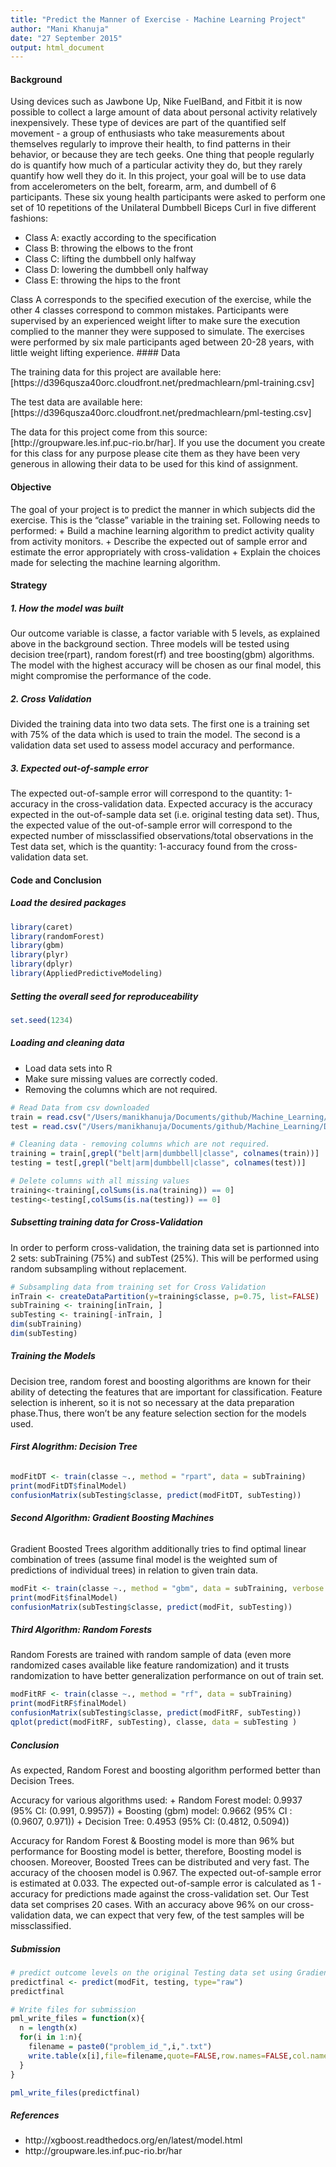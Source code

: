 ```yaml
---
title: "Predict the Manner of Exercise - Machine Learning Project"
author: "Mani Khanuja"
date: "27 September 2015"
output: html_document
---
```

#### Background

Using devices such as Jawbone Up, Nike FuelBand, and Fitbit it is now possible to collect a large amount of data about personal activity relatively inexpensively. These type of devices are part of the quantified self movement - a group of enthusiasts who take measurements about themselves regularly to improve their health, to find patterns in their behavior, or because they are tech geeks. One thing that people regularly do is quantify how much of a particular activity they do, but they rarely quantify how well they do it. In this project, your goal will be to use data from accelerometers on the belt, forearm, arm, and dumbell of 6 participants. These six young health participants were asked to perform one set of 10 repetitions of the Unilateral Dumbbell Biceps Curl in five different fashions: 

+ Class A: exactly according to the specification 
+ Class B: throwing the elbows to the front
+ Class C: lifting the dumbbell only halfway
+ Class D: lowering the dumbbell only halfway 
+ Class E: throwing the hips to the front

Class A corresponds to the specified execution of the exercise, while the other 4 classes correspond to common mistakes. Participants were supervised by an experienced weight lifter to make sure the execution complied to the manner they were supposed to simulate. The exercises were performed by six male participants aged between 20-28 years, with little weight lifting experience.
#### Data

The training data for this project are available here: [https://d396qusza40orc.cloudfront.net/predmachlearn/pml-training.csv]

The test data are available here: [https://d396qusza40orc.cloudfront.net/predmachlearn/pml-testing.csv]

The data for this project come from this source: [http://groupware.les.inf.puc-rio.br/har]. If you use the document you create for this class for any purpose please cite them as they have been very generous in allowing their data to be used for this kind of assignment.

#### Objective
The goal of your project is to predict the manner in which subjects did the exercise. This is the “classe” variable in the training set. 
Following needs to performed: 
 + Build a machine learning algorithm to predict activity quality from activity monitors. 
 + Describe the expected out of sample error and estimate the error appropriately with cross-validation
 + Explain the choices made for selecting the machine learning algorithm.

#### Strategy

##### 1. How the model was built
Our outcome variable is classe, a factor variable with 5 levels, as explained above in the background section. 
Three models will be tested using decision tree(rpart), random forest(rf) and tree boosting(gbm) algorithms. The model with the highest accuracy will be chosen as our final model, this might compromise the performance of the code. 

##### 2. Cross Validation
Divided the training data into two data sets. The first one is a training set with 75% of the data which is used to train the model. The second is a validation data set used to assess model accuracy and performance.

##### 3. Expected out-of-sample error
The expected out-of-sample error will correspond to the quantity: 1-accuracy in the cross-validation data. Expected accuracy is the accuracy expected in the out-of-sample data set (i.e. original testing data set). Thus, the expected value of the out-of-sample error will correspond to the expected number of missclassified observations/total observations in the Test data set, which is the quantity: 1-accuracy found from the cross-validation data set.

#### Code and Conclusion

##### *Load the desired packages*

```r
library(caret)
library(randomForest)
library(gbm)
library(plyr)
library(dplyr)
library(AppliedPredictiveModeling)
```

##### *Setting the overall seed for reproduceability*

``` r
set.seed(1234)
```

##### *Loading and cleaning data*

+ Load data sets into R
+ Make sure missing values are correctly coded.
+ Removing the columns which are not required.

```r
# Read Data from csv downloaded
train = read.csv("/Users/manikhanuja/Documents/github/Machine_Learning/Data/pml-training.csv", na.strings=c("NA","#DIV/0!", "")) 
test = read.csv("/Users/manikhanuja/Documents/github/Machine_Learning/Data/pml-testing.csv", na.strings=c("NA","#DIV/0!", "")) 

# Cleaning data - removing columns which are not required.
training = train[,grepl("belt|arm|dumbbell|classe", colnames(train))]
testing = test[,grepl("belt|arm|dumbbell|classe", colnames(test))]

# Delete columns with all missing values
training<-training[,colSums(is.na(training)) == 0]
testing<-testing[,colSums(is.na(testing)) == 0]
```

##### *Subsetting training data for Cross-Validation*
In order to perform cross-validation, the training data set is partionned into 2 sets: subTraining (75%) and subTest (25%).
This will be performed using random subsampling without replacement.

```r
# Subsampling data from training set for Cross Validation
inTrain <- createDataPartition(y=training$classe, p=0.75, list=FALSE)
subTraining <- training[inTrain, ] 
subTesting <- training[-inTrain, ]
dim(subTraining)
dim(subTesting)
```

##### *Training the Models*
Decision tree, random forest and boosting algorithms are known for their ability of detecting the features that are important for classification. Feature selection is inherent, so it is not so necessary at the data preparation phase.Thus, there won’t be any feature selection section for the models used.

###### **First Alogrithm: Decision Tree**

```r
modFitDT <- train(classe ~., method = "rpart", data = subTraining)
print(modFitDT$finalModel)
confusionMatrix(subTesting$classe, predict(modFitDT, subTesting))
```

###### **Second Algorithm: Gradient Boosting Machines**
Gradient Boosted Trees algorithm additionally tries to find optimal linear combination of trees (assume final model is the weighted sum of predictions of individual trees) in relation to given train data. 

```r
modFit <- train(classe ~., method = "gbm", data = subTraining, verbose = FALSE)
print(modFit$finalModel)
confusionMatrix(subTesting$classe, predict(modFit, subTesting))
```

##### **Third Algorithm: Random Forests**
Random Forests are trained with random sample of data (even more randomized cases available like feature randomization) and it trusts randomization to have better generalization performance on out of train set.

```r
modFitRF <- train(classe ~., method = "rf", data = subTraining)
print(modFitRF$finalModel)
confusionMatrix(subTesting$classe, predict(modFitRF, subTesting))
qplot(predict(modFitRF, subTesting), classe, data = subTesting )
```

##### Conclusion

As expected, Random Forest and boosting algorithm performed better than Decision Trees.

Accuracy for various algorithms used: 
+ Random Forest model: 0.9937 (95% CI: (0.991, 0.9957))
+ Boosting (gbm) model: 0.9662 (95% CI : (0.9607, 0.971))
+ Decision Tree: 0.4953 (95% CI: (0.4812, 0.5094)) 

Accuracy for Random Forest & Boosting model is more than 96% but performance for Boosting model is better, therefore, Boosting model is choosen. Moreover, Boosted Trees can be distributed and very fast. The accuracy of the choosen model is 0.967. The expected out-of-sample error is estimated at 0.033. The expected out-of-sample error is calculated as 1 - accuracy for predictions made against the cross-validation set. Our Test data set comprises 20 cases. With an accuracy above 96% on our cross-validation data, we can expect that very few, of the test samples will be missclassified.

##### Submission

``` r
# predict outcome levels on the original Testing data set using Gradient Boosting algorithm
predictfinal <- predict(modFit, testing, type="raw")
predictfinal
```

```r
# Write files for submission
pml_write_files = function(x){
  n = length(x)
  for(i in 1:n){
    filename = paste0("problem_id_",i,".txt")
    write.table(x[i],file=filename,quote=FALSE,row.names=FALSE,col.names=FALSE)
  }
}

pml_write_files(predictfinal)
```

##### References

+ http://xgboost.readthedocs.org/en/latest/model.html
+ http://groupware.les.inf.puc-rio.br/har

